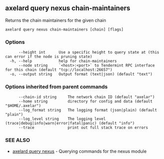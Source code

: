 ## axelard query nexus chain-maintainers

Returns the chain maintainers for the given chain

```
axelard query nexus chain-maintainers [chain] [flags]
```

### Options

```
      --height int      Use a specific height to query state at (this can error if the node is pruning state)
  -h, --help            help for chain-maintainers
      --node string     `<host>:<port>` to Tendermint RPC interface for this chain (default "tcp://localhost:26657")
  -o, --output string   Output format (text|json) (default "text")
```

### Options inherited from parent commands

```
      --chain-id string     The network chain ID (default "axelar")
      --home string         directory for config and data (default "$HOME/.axelar")
      --log_format string   The logging format (json|plain) (default "plain")
      --log_level string    The logging level (trace|debug|info|warn|error|fatal|panic) (default "info")
      --trace               print out full stack trace on errors
```

### SEE ALSO

- [axelard query nexus](/cli-docs/v0_32_0/axelard_query_nexus) - Querying commands for the nexus module

